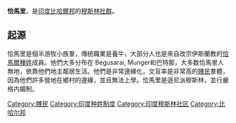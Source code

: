 '''恰馬里'''，是[[印度|印度]][[比哈爾邦|比哈爾邦]]的[[穆斯林社群|穆斯林社群]]。

==起源==
恰馬里是個半游牧小族羣，傳统職業是養牛，大部分人也是來自改宗伊斯蘭教的[[恰馬爾|恰馬爾]][[種姓|種姓]]成員。他們大多分布在 Begusarai, Munger和巴特那，大多数恰馬里人無地，依靠他們地主鄰居生活。他們是非常邊緣化，文盲率是非常高的[[賤民|賤民]]羣體，因為他們許多營地在鄉村的邊緣，並且無法上學。恰馬里是遜尼派穆斯林，並行嚴格内婚制。

[[Category:賤民|Category:賤民]]
[[Category:印度种姓制度|Category:印度种姓制度]]
[[Category:印度穆斯林社区|Category:印度穆斯林社区]]
[[Category:比哈尔邦|Category:比哈尔邦]]